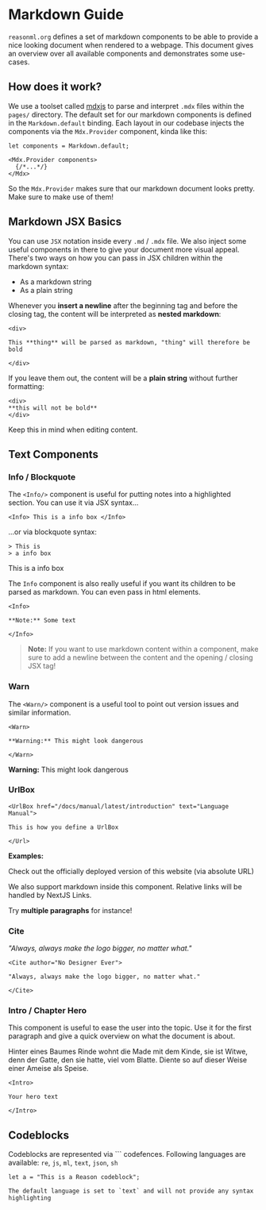 
# Markdown Guide

<Intro>

`reasonml.org` defines a set of markdown components to be able to provide a nice
looking document when rendered to a webpage. This document gives an overview over
all available components and demonstrates some use-cases.

</Intro>


## How does it work?

We use a toolset called [mdxjs](https://mdxjs.com) to parse and interpret
`.mdx` files within the `pages/` directory.  The default set for our markdown
components is defined in the `Markdown.default` binding. Each layout in our
codebase injects the components via the `Mdx.Provider` component, kinda like
this:


```re
let components = Markdown.default;

<Mdx.Provider components>
  {/*...*/}
</Mdx>
```

So the `Mdx.Provider` makes sure that our markdown document looks pretty. Make
sure to make use of them!

## Markdown JSX Basics

You can use `JSX` notation inside every `.md` / `.mdx` file. We also inject some
useful components in there to give your document more visual appeal. There's two
ways on how you can pass in JSX children within the markdown syntax:

- As a markdown string
- As a plain string

Whenever you **insert a newline** after the beginning tag and before the closing tag,
the content will be interpreted as **nested markdown**:

```
<div>

This **thing** will be parsed as markdown, "thing" will therefore be bold

</div>
```

If you leave them out, the content will be a **plain string** without further formatting:

```
<div>
**this will not be bold**
</div>
```

Keep this in mind when editing content.


## Text Components


### Info / Blockquote

The `<Info/>` component is useful for putting notes into a highlighted
section. You can use it via JSX syntax...

```
<Info> This is a info box </Info>
```

...or via blockquote syntax:

```
> This is
> a info box
```

<Info> This is a info box </Info>

The `Info` component is also really useful if you want its children to be
parsed as markdown. You can even pass in html elements.


```
<Info>

**Note:** Some text

</Info>
```

> **Note:** If you want to use markdown content within a component, make sure to
> add a newline between the content and the opening / closing JSX tag!

### Warn

The `<Warn/>` component is a useful tool to point out version issues and
similar information.

```
<Warn>

**Warning:** This might look dangerous

</Warn>
```

<Warn>

**Warning:** This might look dangerous

</Warn>


### UrlBox

```
<UrlBox href="/docs/manual/latest/introduction" text="Language Manual">

This is how you define a UrlBox

</Url>
```

**Examples:**

<UrlBox href="https://reasonml.org" text="reasonml.org">Check out the officially deployed version of this website (via absolute URL)</UrlBox>

<UrlBox href="/md-kitchensink" text="This is a link">

We also support markdown inside this component.
Relative links will be handled by NextJS Links.

Try **multiple paragraphs** for instance!

</UrlBox>


### Cite

<Cite author="No Designer Ever">

"Always, always make the logo bigger, no matter what."

</Cite>


```
<Cite author="No Designer Ever">

"Always, always make the logo bigger, no matter what."

</Cite>
```

### Intro / Chapter Hero

This component is useful to ease the user into the topic.  Use it for the first
paragraph and give a quick overview on what the document is about. 

<Intro>

Hinter eines Baumes Rinde wohnt die Made mit dem Kinde, sie ist Witwe, denn der
Gatte, den sie hatte, viel vom Blatte. Diente so auf dieser Weise einer Ameise
als Speise.

</Intro>

```
<Intro>

Your hero text

</Intro>
```


## Codeblocks

Codeblocks are represented via \`\`\` codefences.
Following languages are available: `re`, `js`, `ml`, `text`, `json`, `sh`


```re
let a = "This is a Reason codeblock";
```

```
The default language is set to `text` and will not provide any syntax
highlighting
```

